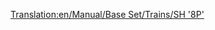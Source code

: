 [[Translation:en/Manual/Base Set/Trains/SH '8P']]
{{it/Manuale/Set base/Treni/StatMotrici|Image=[[File:en/Manual/Base Set/Trains/Sh8p.png]]
|Name=SH "8P"
|Cost=€ 51.562
|Speed=144 km/h (90 mph, 40 m/s)
|Weight=170 t
|Power=1.600 hp (1.193 kW)
|Annual=€ 4.264
|Designed=1954
|Lifespan=23
|Capacity=N/A
|Description=La locomotiva a vapore più veloce, più potente (e più costosa) in TTD clima temperato. per questi motivi i nostalgici del vapore potrebbero essere riluttanti ad aggiornarr questa locomotiva. 
|Real-life=Stranamente, questa locomotiva si basa su un prototipo unico: [https://www.wikipedia.org/wiki/BR Standard Class 8 British Railways Standard Class 8 "Duca di Gloucester"].
}}